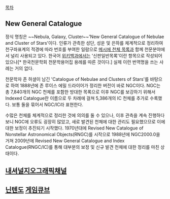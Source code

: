 [[목차]]

== New General Catalogue ==
정식 명칭은 ~~Nebula, Galaxy, Cluster~~'New General Catalogue of Nebulae and Cluster of Stars'이다. 인류가 관측한 성단, 성운 및 은하를 체계적으로 정리하여 천구좌표계의 적경에 따라 번호를 부여한 일람으로 [[메시에 천체 목록]]과 함께 천문분야에서 널리 사용되고 있다. 한국어 [[위키백과]]에서는 '신판일반목록'이란 항목으로 작성되어 있으나[* 한국천문학회 천문학용어집 용례를 따른 것이다.] 실제 이런 번역명을 쓰는 사례는 거의 없다.

천문학자 존 허셜이 남긴 'Catalogue of Nebulae and Clusters of Stars'를 바탕으로 하여 1888년에 존 루이스 에밀 드라이어가 정리한 버전이 바로 NGC이다. NGC는 총 7,840개의 NGC 천체를 포함한 방대한 목록으로 이후 NGC를 보강하기 위해서 Indexed Catalogue란 이름으로 두 차례에 걸쳐 5,386개의 IC 천체를 추가로 수록했다. 보통 둘을 묶어서 NGC/IC라 표현한다.

수많은 천체를 체계적으로 정리한 것에 의의를 둘 수 있으나, 이후 관측을 계속 진행하다보니 NGC에 오류도 굉장히 많았고, 새로 발견된 천체에 대한 관리도 필요했으므로 이에 대한 보정이 추진되기 시작했다. 1970년대에 Revised New Catalogue of Nonstellar Astronomical Objects(RNGC)를 시작으로 1988년에 NGC2000.0을 거쳐 2009년에 Revised New General Catalogue and Index Catalogue(RNGC/IC)를 통해 대부분의 보정 및 신규 발견 천체에 대한 정리를 마친 상태이다.

== [[내셔널 지오그래픽|내셔널지오그래픽채널]] ==

== [[닌텐도]] [[게임큐브]] ==

